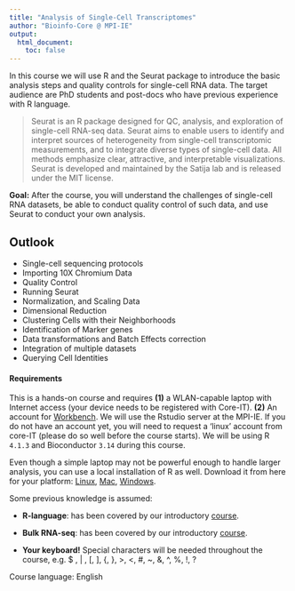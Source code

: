 ```yaml
---
title: "Analysis of Single-Cell Transcriptomes"
author: "Bioinfo-Core @ MPI-IE"
output:
  html_document:
    toc: false
---
```


In this course we will use R and the Seurat package to introduce the basic analysis steps and quality controls for single-cell RNA data. The target audience are PhD students and post-docs who have previous experience with R language.

> Seurat is an R package designed for QC, analysis, and exploration of
> single-cell RNA-seq data. Seurat aims to enable users to identify and
> interpret sources of heterogeneity from single-cell transcriptomic
> measurements, and to integrate diverse types of single-cell data. All methods
> emphasize clear, attractive, and interpretable visualizations. Seurat is
> developed and maintained by the Satija lab and is released under the MIT
> license.

**Goal:** After the course, you will understand the challenges of single-cell RNA datasets, be able to conduct quality control of such data, and use Seurat to conduct your own analysis.


## Outlook

- Single-cell sequencing protocols
- Importing 10X Chromium Data
- Quality Control
- Running Seurat
- Normalization, and Scaling Data
- Dimensional Reduction
- Clustering Cells with their Neighborhoods
- Identification of Marker genes
- Data transformations and Batch Effects correction
- Integration of multiple datasets
- Querying Cell Identities


#### Requirements

This is a hands-on course and requires **(1)** a WLAN-capable laptop with Internet access (your device needs to be registered with Core-IT). **(2)** An account for [Workbench](https://workbench.ie-freiburg.mpg.de). We will use the Rstudio server at the MPI-IE. If you do not have an account yet, you will need to request a 'linux' account from core-IT (please do so well before the course starts). We will be using R `4.1.3` and Bioconductor `3.14` during this course.

Even though a simple laptop may not be powerful enough to handle larger analysis, you can use a local installation of R as well. Download it from here for your platform: [Linux](https://cran.rstudio.com/bin/linux/), [Mac](https://cran.rstudio.com/bin/macosx/base/), [Windows](https://cran.rstudio.com/bin/windows/base/old/).

Some previous knowledge is assumed:

* **R-language**: has been covered by our introductory
  [course](https://maxplanck-ie.github.io/Rintro).

* **Bulk RNA-seq**: has been covered by our introductory
  [course](https://maxplanck-ie.github.io/Rdeseq2).

* **Your keyboard!** Special characters will be needed throughout the
  course, e.g. $ , | , [, ], {, }, >, <, #, ~, &, ^, %, !, ?


Course language: English
